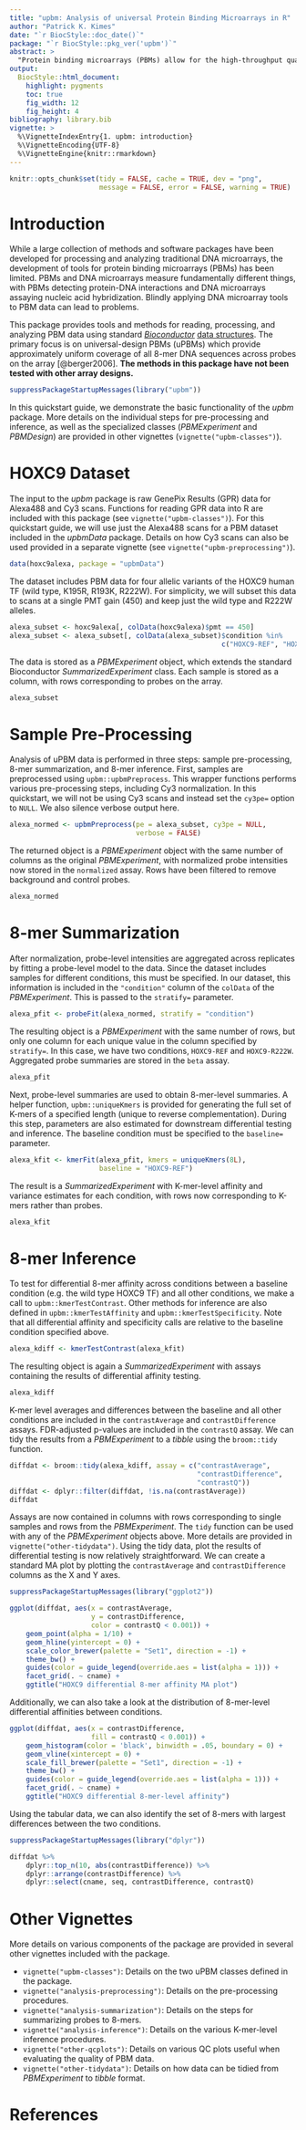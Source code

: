 ```yaml
---
title: "upbm: Analysis of universal Protein Binding Microarrays in R"
author: "Patrick K. Kimes"
date: "`r BiocStyle::doc_date()`"
package: "`r BiocStyle::pkg_ver('upbm')`"
abstract: >
  "Protein binding microarrays (PBMs) allow for the high-throughput quantification of DNA binding specificities of proteins, such as transcription factors, in vitro. While several probe designs have been proposed for PBMs, universal PBMs (uPBMs) designed to cover all 10-mer DNA sequences, have enjoyed the most wide-spread adoption. The *upbm* package provides tools and methods for organizing probe-level PBM data from raw GPR scan files, summarizing PBM data at K-mer resolution, and performing statistical inference when replicate experiments are available. The package was developed for the analysis of uPBMs and may not be appropriate for other PBM designs. upbm package version: `r packageVersion("upbm")`"
output:
  BiocStyle::html_document:
    highlight: pygments
    toc: true
    fig_width: 12
    fig_height: 4
bibliography: library.bib
vignette: >
  %\VignetteIndexEntry{1. upbm: introduction}
  %\VignetteEncoding{UTF-8}
  %\VignetteEngine{knitr::rmarkdown}
---
```


```r
knitr::opts_chunk$set(tidy = FALSE, cache = TRUE, dev = "png",
                      message = FALSE, error = FALSE, warning = TRUE)
```

# Introduction

While a large collection of methods and software packages have been developed for processing and analyzing traditional DNA microarrays, the development of tools for protein binding microarrays (PBMs) has been limited. PBMs and DNA microarrays measure fundamentally different things, with PBMs detecting protein-DNA interactions and DNA microarrays assaying nucleic acid hybridization. Blindly applying DNA microarray tools to PBM data can lead to problems. 

This package provides tools and methods for reading, processing, and analyzing PBM data using standard [*Bioconductor*](https://www.bioconductor.org/) [data structures](http://bioconductor.org/developers/how-to/commonMethodsAndClasses/). The primary focus is on universal-design PBMs (uPBMs) which provide approximately uniform coverage of all 8-mer DNA sequences across probes on the array [@berger2006]. **The methods in this package have not been tested with other array designs.** 

```r
suppressPackageStartupMessages(library("upbm"))
```

In this quickstart guide, we demonstrate the basic functionality of the *upbm* package. More details on the individual steps for pre-processing and inference, as well as the specialized classes (*PBMExperiment* and *PBMDesign*) are provided in other vignettes (`vignette("upbm-classes")`).

# HOXC9 Dataset

The input to the _upbm_ package is raw GenePix Results (GPR) data for Alexa488 and Cy3 scans. Functions for reading GPR data into R are included with this package (see `vignette("upbm-classes")`). For this quickstart guide, we will use just the Alexa488 scans for a PBM dataset included in the _upbmData_ package. Details on how Cy3 scans can also be used provided in a separate vignette (see `vignette("upbm-preprocessing")`).

```r
data(hoxc9alexa, package = "upbmData")
```

The dataset includes PBM data for four allelic variants of the HOXC9 human TF (wild type, K195R, R193K, R222W). For simplicity, we will subset this data to scans at a single PMT gain (450) and keep just the wild type and R222W alleles.

```r
alexa_subset <- hoxc9alexa[, colData(hoxc9alexa)$pmt == 450]
alexa_subset <- alexa_subset[, colData(alexa_subset)$condition %in%
                                                    c("HOXC9-REF", "HOXC9-R222W")]
```

The data is stored as a *PBMExperiment* object, which extends the standard Bioconductor *SummarizedExperiment* class. Each sample is stored as a column, with rows corresponding to probes on the array.

```r
alexa_subset
```

# Sample Pre-Processing

Analysis of uPBM data is performed in three steps: sample pre-processing, 8-mer summarization, and 8-mer inference. First, samples are preprocessed using `upbm::upbmPreprocess`. This wrapper functions performs various pre-processing steps, including Cy3 normalization. In this quickstart, we will not be using Cy3 scans and instead set the `cy3pe=` option to `NULL`.  We also silence verbose output here.

```r
alexa_normed <- upbmPreprocess(pe = alexa_subset, cy3pe = NULL,
                               verbose = FALSE)
```

The returned object is a *PBMExperiment* object with the same number of columns as the original *PBMExperiment*, with normalized probe intensities now stored in the `normalized` assay. Rows have been filtered to remove background and control probes.

```r
alexa_normed
```

# 8-mer Summarization

After normalization, probe-level intensities are aggregated across replicates by fitting a probe-level model to the data. Since the dataset includes samples for different conditions, this must be specified. In our dataset, this information is included in the `"condition"` column of the `colData` of the *PBMExperiment*. This is passed to the `stratify=` parameter.

```r
alexa_pfit <- probeFit(alexa_normed, stratify = "condition")
```

The resulting object is a *PBMExperiment* with the same number of rows, but only one column for each unique value in the column specified by `stratify=`. In this case, we have two conditions, `HOXC9-REF` and `HOXC9-R222W`. Aggregated probe summaries are stored in the `beta` assay.

```r
alexa_pfit
```

Next, probe-level summaries are used to obtain 8-mer-level summaries. A helper function, `upbm::uniqueKmers` is provided for generating the full set of K-mers of a specified length (unique to reverse complementation). During this step, parameters are also estimated for downstream differential testing and inference. The baseline condition must be specified to the `baseline=` parameter.

```r
alexa_kfit <- kmerFit(alexa_pfit, kmers = uniqueKmers(8L),
                      baseline = "HOXC9-REF")
```

The result is a *SummarizedExperiment* with K-mer-level affinity and variance estimates for each condition, with rows now corresponding to K-mers rather than probes. 

```r
alexa_kfit
```

# 8-mer Inference

To test for differential 8-mer affinity across conditions between a baseline condition (e.g. the wild type HOXC9 TF) and all other conditions, we make a call to `upbm::kmerTestContrast`. Other methods for inference are also defined in `upbm::kmerTestAffinity` and `upbm::kmerTestSpecificity`. Note that all differential affinity and specificity calls are relative to the baseline condition specified above.

```r
alexa_kdiff <- kmerTestContrast(alexa_kfit)
```

The resulting object is again a _SummarizedExperiment_ with assays containing the results of differential affinity testing.

```r
alexa_kdiff
```

K-mer level averages and differences between the baseline and all other conditions are included in the `contrastAverage` and `contrastDifference` assays. FDR-adjusted p-values are included in the `contrastQ` assay. We can tidy the results from a *PBMExperiment* to a *tibble* using the `broom::tidy` function.

```r
diffdat <- broom::tidy(alexa_kdiff, assay = c("contrastAverage",
                                              "contrastDifference",
                                              "contrastQ"))
diffdat <- dplyr::filter(diffdat, !is.na(contrastAverage))
diffdat
```

Assays are now contained in columns with rows corresponding to single samples and rows from the *PBMExperiment*. The `tidy` function can be used with any of the *PBMExperiment* objects above. More details are provided in `vignette("other-tidydata")`. Using the tidy data, plot the results of differential testing is now relatively straightforward. We can create a standard MA plot by plotting the `contrastAverage` and `contrastDifference` columns as the X and Y axes.

```r
suppressPackageStartupMessages(library("ggplot2"))

ggplot(diffdat, aes(x = contrastAverage,
                    y = contrastDifference,
                    color = contrastQ < 0.001)) +
    geom_point(alpha = 1/10) +
    geom_hline(yintercept = 0) + 
    scale_color_brewer(palette = "Set1", direction = -1) +
    theme_bw() +
    guides(color = guide_legend(override.aes = list(alpha = 1))) +
    facet_grid(. ~ cname) +
    ggtitle("HOXC9 differential 8-mer affinity MA plot")
```

Additionally, we can also take a look at the distribution of 8-mer-level differential affinities between conditions.

```r
ggplot(diffdat, aes(x = contrastDifference,
                    fill = contrastQ < 0.001)) +
    geom_histogram(color = 'black', binwidth = .05, boundary = 0) +
    geom_vline(xintercept = 0) + 
    scale_fill_brewer(palette = "Set1", direction = -1) +
    theme_bw() +
    guides(color = guide_legend(override.aes = list(alpha = 1))) +
    facet_grid(. ~ cname) +
    ggtitle("HOXC9 differential 8-mer-level affinity")
```

Using the tabular data, we can also identify the set of 8-mers with largest differences between the two conditions.

```r
suppressPackageStartupMessages(library("dplyr"))

diffdat %>%
    dplyr::top_n(10, abs(contrastDifference)) %>%
    dplyr::arrange(contrastDifference) %>%
    dplyr::select(cname, seq, contrastDifference, contrastQ)
```

# Other Vignettes

More details on various components of the package are provided in several other vignettes included with the package. 

- `vignette("upbm-classes")`: Details on the two uPBM classes defined in the package.
- `vignette("analysis-preprocessing")`: Details on the pre-processing procedures.
- `vignette("analysis-summarization")`: Details on the steps for summarizing probes to 8-mers.
- `vignette("analysis-inference")`: Details on the various K-mer-level inference procedures.
- `vignette("other-qcplots")`: Details on various QC plots useful when evaluating the quality of PBM data.
- `vignette("other-tidydata")`: Details on how data can be tidied from *PBMExperiment* to *tibble* format.

# References

